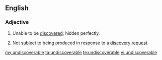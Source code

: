 ==English==
===Adjective===
{{en-adj}}
# Unable to be [[discover]]ed; hidden perfectly.
# {{context|legal}} Not subject to being produced in response to a [[discovery request]].

[[my:undiscoverable]]
[[ta:undiscoverable]]
[[te:undiscoverable]]
[[vi:undiscoverable]]